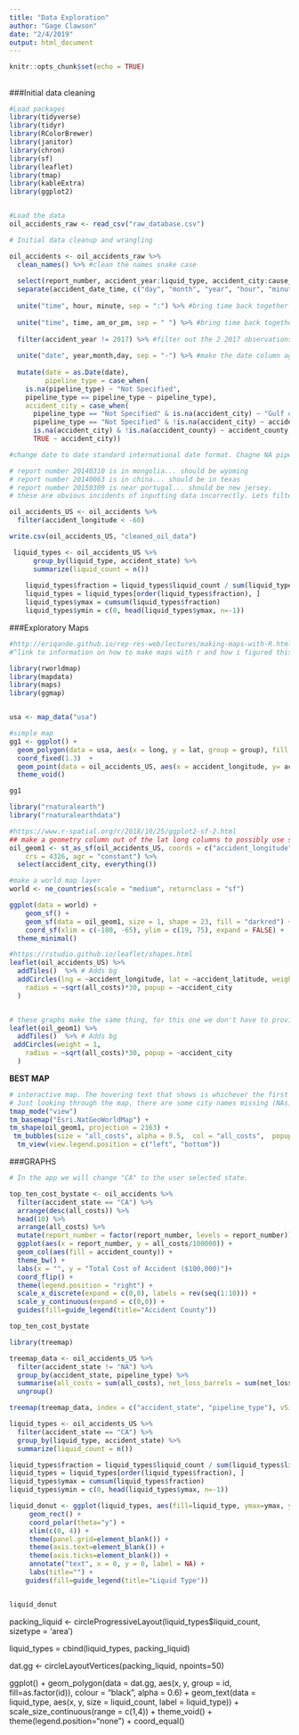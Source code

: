 ```yaml
---
title: "Data Exploration"
author: "Gage Clawson"
date: "2/4/2019"
output: html_document
---
```


```r
knitr::opts_chunk$set(echo = TRUE)
```

## {.tabset .tabset-fade .tabset-pills}

###Initial data cleaning
```r
#Load packages
library(tidyverse)
library(tidyr)
library(RColorBrewer)
library(janitor)
library(chron)
library(sf)
library(leaflet)
library(tmap)
library(kableExtra)
library(ggplot2)



```


```r
#Load the data
oil_accidents_raw <- read_csv("raw_database.csv")
```

```r
# Initial data cleanup and wrangling

oil_accidents <- oil_accidents_raw %>%
  clean_names() %>% #clean the names snake case
  
  select(report_number, accident_year:liquid_type, accident_city:cause_category, net_loss_barrels:restart_date_time, property_damage_costs:all_costs) %>% #select relevant columns
  separate(accident_date_time, c("day", "month", "year", "hour", "minute" ,"am_or_pm"), by = c("/", " ")) %>%  #separate the date time column
  
  unite("time", hour, minute, sep = ":") %>% #bring time back together
  
  unite("time", time, am_or_pm, sep = " ") %>% #bring time back together
  
  filter(accident_year != 2017) %>% #filter out the 2 2017 observations
  
  unite("date", year,month,day, sep = "-") %>% #make the date column again
  
  mutate(date = as.Date(date), 
         pipeline_type = case_when(
    is.na(pipeline_type) ~ "Not Specified",
    pipeline_type == pipeline_type ~ pipeline_type), 
    accident_city = case_when(
      pipeline_type == "Not Specified" & is.na(accident_city) ~ "Gulf of Mexico", 
      pipeline_type == "Not Specified" & !is.na(accident_city) ~ accident_city, 
      is.na(accident_city) & !is.na(accident_county) ~ accident_county,
      TRUE ~ accident_city))

#change date to date standard international date format. Chagne NA pipeline types to "Not Specified". Change those "Not Specified" without city names to "Gulf of Mexico" for city name. If there is a county name but not a city name, assign the city name as county name. 

# report number 20140310 is in mongolia... should be wyoming
# report number 20140063 is in china... should be in texas
# report number 20150309 is near portugal... should be new jersey. 
# these are obvious incidents of inputting data incorrectly. Lets filter to lat and long ranges for the united states. I think all of the latitudes look fine 

oil_accidents_US <- oil_accidents %>%
  filter(accident_longitude < -60)

write.csv(oil_accidents_US, "cleaned_oil_data")
```


```r
 liquid_types <- oil_accidents_US %>%
      group_by(liquid_type, accident_state) %>%
      summarize(liquid_count = n())
    
    liquid_types$fraction = liquid_types$liquid_count / sum(liquid_types$liquid_count)
    liquid_types = liquid_types[order(liquid_types$fraction), ]
    liquid_types$ymax = cumsum(liquid_types$fraction)
    liquid_types$ymin = c(0, head(liquid_types$ymax, n=-1))
```


###Exploratory Maps 

```r

#http://eriqande.github.io/rep-res-web/lectures/making-maps-with-R.html 
#^link to information on how to make maps with r and how i figured this out

library(rworldmap)
library(mapdata)
library(maps)
library(ggmap)


usa <- map_data("usa")

#simple map
gg1 <- ggplot() +
  geom_polygon(data = usa, aes(x = long, y = lat, group = group), fill = "darkgreen", color = "red") +
  coord_fixed(1.3)  + 
  geom_point(data = oil_accidents_US, aes(x = accident_longitude, y= accident_latitude)) +
  theme_void()

gg1
```


```r
library("rnaturalearth")
library("rnaturalearthdata")

#https://www.r-spatial.org/r/2018/10/25/ggplot2-sf-2.html
## make a geometry column out of the lat long columns to possibly use sf like we did in lab to map. 
oil_geom1 <- st_as_sf(oil_accidents_US, coords = c("accident_longitude", "accident_latitude"), 
    crs = 4326, agr = "constant") %>%
  select(accident_city, everything())

#make a world map layer
world <- ne_countries(scale = "medium", returnclass = "sf")

ggplot(data = world) +
    geom_sf() +
    geom_sf(data = oil_geom1, size = 1, shape = 23, fill = "darkred") +
    coord_sf(xlim = c(-180, -65), ylim = c(19, 75), expand = FALSE) +
  theme_minimal()

```


```r
#https://rstudio.github.io/leaflet/shapes.html
leaflet(oil_accidents_US) %>%
  addTiles()  %>% # Adds bg
  addCircles(lng = ~accident_longitude, lat = ~accident_latitude, weight = 1,
    radius = ~sqrt(all_costs)*30, popup = ~accident_city
  )


# these graphs make the same thing, for this one we don't have to provide the lat, long, since it is already provided in the "geometry" column
leaflet(oil_geom1) %>%
  addTiles()  %>% # Adds bg
 addCircles(weight = 1,
    radius = ~sqrt(all_costs)*30, popup = ~accident_city
  )


```

**BEST MAP**
```r
# interactive map. The hovering text that shows is whichever the first column in the data frame is. Not sure how to select it so it is not the first column. 
# Just looking through the map, there are some city names missing (NAs), some wrong city names... should we try to fix this? Not sure how. Maybe getting some lat long and city data and mergining? 
tmap_mode("view")
tm_basemap("Esri.NatGeoWorldMap") +
tm_shape(oil_geom1, projection = 2163) +
 tm_bubbles(size = "all_costs", alpha = 0.5,  col = "all_costs",  popup.vars = c("City: " = "accident_city", "Total Cost: " = "all_costs"), title.col = "Total Cost of Accident") +
  tm_view(view.legend.position = c("left", "bottom")) 
```

###GRAPHS

```r

# In the app we will change "CA" to the user selected state. 

top_ten_cost_bystate <- oil_accidents %>% 
  filter(accident_state == "CA") %>% 
  arrange(desc(all_costs)) %>% 
  head(10) %>% 
  arrange(all_costs) %>% 
  mutate(report_number = factor(report_number, levels = report_number)) %>%
  ggplot(aes(x = report_number, y = all_costs/100000)) +
  geom_col(aes(fill = accident_county)) +
  theme_bw() +
  labs(x = "", y = "Total Cost of Accident ($100,000)")+
  coord_flip() +
  theme(legend.position = "right") +
  scale_x_discrete(expand = c(0,0), labels = rev(seq(1:10))) +
  scale_y_continuous(expand = c(0,0)) +
  guides(fill=guide_legend(title="Accident County"))

top_ten_cost_bystate

```


```r
library(treemap)

treemap_data <- oil_accidents_US %>%
  filter(accident_state != "NA") %>%
  group_by(accident_state, pipeline_type) %>%
  summarise(all_costs = sum(all_costs), net_loss_barrels = sum(net_loss_barrels)) %>%
  ungroup()

treemap(treemap_data, index = c("accident_state", "pipeline_type"), vSize = "net_loss_barrels", vColor = "pipeline_type", type = "categorical")

```

```r

liquid_types <- oil_accidents_US %>%
  filter(accident_state == "CA") %>%
  group_by(liquid_type, accident_state) %>%
  summarize(liquid_count = n())

liquid_types$fraction = liquid_types$liquid_count / sum(liquid_types$liquid_count)
liquid_types = liquid_types[order(liquid_types$fraction), ]
liquid_types$ymax = cumsum(liquid_types$fraction)
liquid_types$ymin = c(0, head(liquid_types$ymax, n=-1))

liquid_donut <- ggplot(liquid_types, aes(fill=liquid_type, ymax=ymax, ymin=ymin, xmax=4, xmin=3)) +
     geom_rect() +
     coord_polar(theta="y") +
     xlim(c(0, 4)) +
     theme(panel.grid=element_blank()) +
     theme(axis.text=element_blank()) +
     theme(axis.ticks=element_blank()) +
     annotate("text", x = 0, y = 0, label = NA) +
     labs(title="") +
    guides(fill=guide_legend(title="Liquid Type")) 


liquid_donut

```

packing_liquid <- circleProgressiveLayout(liquid_types$liquid_count, sizetype = 'area')

liquid_types = cbind(liquid_types, packing_liquid)

dat.gg <- circleLayoutVertices(packing_liquid, npoints=50)

ggplot() +
  geom_polygon(data = dat.gg, aes(x, y, group = id, fill=as.factor(id)), colour = "black", alpha = 0.6) +
  geom_text(data = liquid_type, aes(x, y, size = liquid_count, label = liquid_type)) +
  scale_size_continuous(range = c(1,4)) +
  theme_void() + 
  theme(legend.position="none") +
  coord_equal()

